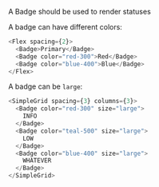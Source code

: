 A Badge should be used to render statuses

A badge can have different colors:

```typescript jsx
<Flex spacing={2}>
  <Badge>Primary</Badge>
  <Badge color="red-300">Red</Badge>
  <Badge color="blue-400">Blue</Badge>
</Flex>
```

A badge can be `large`:

```typescript jsx
<SimpleGrid spacing={3} columns={3}>
  <Badge color="red-300" size="large">
    INFO
  </Badge>
  <Badge color="teal-500" size="large">
    LOW
  </Badge>
  <Badge color="blue-400" size="large">
    WHATEVER
  </Badge>
</SimpleGrid>
```
